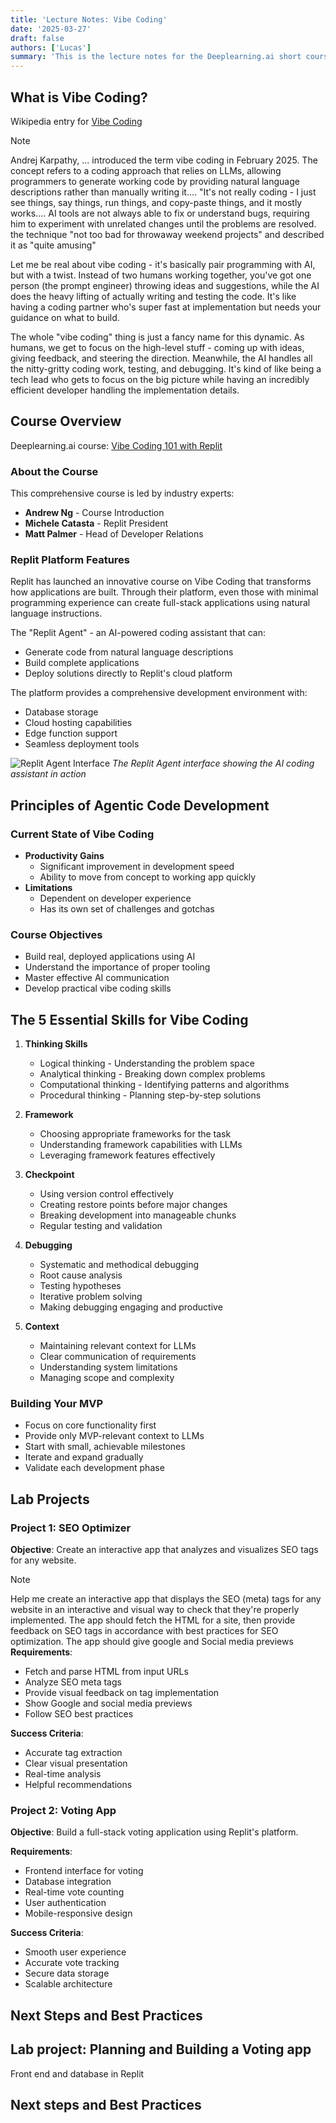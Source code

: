 ```yaml
---
title: 'Lecture Notes: Vibe Coding'
date: '2025-03-27'
draft: false
authors: ['Lucas']
summary: 'This is the lecture notes for the Deeplearning.ai short course [Vibe Coding 101 with Replit] '
---
```


## What is Vibe Coding?

Wikipedia entry for [Vibe Coding](https://en.wikipedia.org/wiki/Vibe_coding)

> [!NOTE]
> Andrej Karpathy, ... introduced the term vibe coding in February 2025. The concept refers to a coding approach that relies on LLMs, allowing programmers to generate working code by providing natural language descriptions rather than manually writing it.... "It's not really coding - I just see things, say things, run things, and copy-paste things, and it mostly works.... AI tools are not always able to fix or understand bugs, requiring him to experiment with unrelated changes until the problems are resolved.
> the technique "not too bad for throwaway weekend projects" and described it as "quite amusing"

Let me be real about vibe coding - it's basically pair programming with AI, but with a twist. Instead of two humans working together, you've got one person (the prompt engineer) throwing ideas and suggestions, while the AI does the heavy lifting of actually writing and testing the code. It's like having a coding partner who's super fast at implementation but needs your guidance on what to build.

The whole "vibe coding" thing is just a fancy name for this dynamic. As humans, we get to focus on the high-level stuff - coming up with ideas, giving feedback, and steering the direction. Meanwhile, the AI handles all the nitty-gritty coding work, testing, and debugging. It's kind of like being a tech lead who gets to focus on the big picture while having an incredibly efficient developer handling the implementation details.

## Course Overview

Deeplearning.ai course: [Vibe Coding 101 with Replit](https://learn.deeplearning.ai/courses/vibe-coding-101-with-replit/lesson/zwj9r/introduction?courseName=vibe-coding-101-with-replit)

### About the Course

This comprehensive course is led by industry experts:

- **Andrew Ng** - Course Introduction
- **Michele Catasta** - Replit President
- **Matt Palmer** - Head of Developer Relations

### Replit Platform Features

Replit has launched an innovative course on Vibe Coding that transforms how applications are built. Through their platform, even those with minimal programming experience can create full-stack applications using natural language instructions.

The "Replit Agent" - an AI-powered coding assistant that can:

- Generate code from natural language descriptions
- Build complete applications
- Deploy solutions directly to Replit's cloud platform

The platform provides a comprehensive development environment with:

- Database storage
- Cloud hosting capabilities
- Edge function support
- Seamless deployment tools

![Replit Agent Interface](/imgs/blog/2025/replit-agent.png)
_The Replit Agent interface showing the AI coding assistant in action_

## Principles of Agentic Code Development

### Current State of Vibe Coding

- **Productivity Gains**
  - Significant improvement in development speed
  - Ability to move from concept to working app quickly
- **Limitations**
  - Dependent on developer experience
  - Has its own set of challenges and gotchas

### Course Objectives

- Build real, deployed applications using AI
- Understand the importance of proper tooling
- Master effective AI communication
- Develop practical vibe coding skills

## The 5 Essential Skills for Vibe Coding

1. **Thinking Skills**

   - Logical thinking - Understanding the problem space
   - Analytical thinking - Breaking down complex problems
   - Computational thinking - Identifying patterns and algorithms
   - Procedural thinking - Planning step-by-step solutions

2. **Framework**

   - Choosing appropriate frameworks for the task
   - Understanding framework capabilities with LLMs
   - Leveraging framework features effectively

3. **Checkpoint**

   - Using version control effectively
   - Creating restore points before major changes
   - Breaking development into manageable chunks
   - Regular testing and validation

4. **Debugging**

   - Systematic and methodical debugging
   - Root cause analysis
   - Testing hypotheses
   - Iterative problem solving
   - Making debugging engaging and productive

5. **Context**
   - Maintaining relevant context for LLMs
   - Clear communication of requirements
   - Understanding system limitations
   - Managing scope and complexity

### Building Your MVP

- Focus on core functionality first
- Provide only MVP-relevant context to LLMs
- Start with small, achievable milestones
- Iterate and expand gradually
- Validate each development phase

## Lab Projects

### Project 1: SEO Optimizer

**Objective**: Create an interactive app that analyzes and visualizes SEO tags for any website.

> [!NOTE]
> Help me create an interactive app that displays the SEO (meta) tags for any website in an interactive and visual way to check that
> they're properly implemented.
> The app should fetch the HTML for a site, then provide feedback on SEO tags in accordance with best practices for SEO optimization.
> The app should give google and Social media previews
> **Requirements**:

- Fetch and parse HTML from input URLs
- Analyze SEO meta tags
- Provide visual feedback on tag implementation
- Show Google and social media previews
- Follow SEO best practices

**Success Criteria**:

- Accurate tag extraction
- Clear visual presentation
- Real-time analysis
- Helpful recommendations

### Project 2: Voting App

**Objective**: Build a full-stack voting application using Replit's platform.

**Requirements**:

- Frontend interface for voting
- Database integration
- Real-time vote counting
- User authentication
- Mobile-responsive design

**Success Criteria**:

- Smooth user experience
- Accurate vote tracking
- Secure data storage
- Scalable architecture

## Next Steps and Best Practices

## Lab project: Planning and Building a Voting app

Front end and database in Replit

## Next steps and Best Practices
